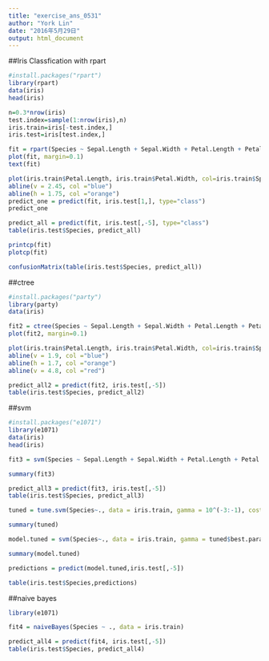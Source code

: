 ```yaml
---
title: "exercise_ans_0531"
author: "York Lin"
date: "2016年5月29日"
output: html_document
---
```


##Iris Classfication with rpart
```R
#install.packages("rpart")
library(rpart)
data(iris)
head(iris)

n=0.3*nrow(iris)
test.index=sample(1:nrow(iris),n)
iris.train=iris[-test.index,]
iris.test=iris[test.index,]

fit = rpart(Species ~ Sepal.Length + Sepal.Width + Petal.Length + Petal.Width, data = iris.train)
plot(fit, margin=0.1)
text(fit)

plot(iris.train$Petal.Length, iris.train$Petal.Width, col=iris.train$Species)
abline(v = 2.45, col ="blue")
abline(h = 1.75, col ="orange")
predict_one = predict(fit, iris.test[1,], type="class")
predict_one

predict_all = predict(fit, iris.test[,-5], type="class")
table(iris.test$Species, predict_all)

printcp(fit)
plotcp(fit)

confusionMatrix(table(iris.test$Species, predict_all))

```

##ctree
```R
#install.packages("party")
library(party)
data(iris)

fit2 = ctree(Species ~ Sepal.Length + Sepal.Width + Petal.Length + Petal.Width, data = iris.train)
plot(fit2, margin=0.1)

plot(iris.train$Petal.Length, iris.train$Petal.Width, col=iris.train$Species)
abline(v = 1.9, col ="blue")
abline(h = 1.7, col ="orange")
abline(v = 4.8, col ="red")

predict_all2 = predict(fit2, iris.test[,-5])
table(iris.test$Species, predict_all2)
```

##svm
```R
#install.packages("e1071")
library(e1071)
data(iris)
head(iris)

fit3 = svm(Species ~ Sepal.Length + Sepal.Width + Petal.Length + Petal.Width, data = iris.train, type='C-classification', cost=1, gamma = 1/ncol(iris.train))

summary(fit3)

predict_all3 = predict(fit3, iris.test[,-5])
table(iris.test$Species, predict_all3)

tuned = tune.svm(Species~., data = iris.train, gamma = 10^(-3:-1), cost = 10^(-1:1))

summary(tuned)

model.tuned = svm(Species~., data = iris.train, gamma = tuned$best.parameters$gamma, cost = tuned$best.parameters$cost)

summary(model.tuned)

predictions = predict(model.tuned,iris.test[,-5])

table(iris.test$Species,predictions)

```

##naive bayes
```R
library(e1071)

fit4 = naiveBayes(Species ~ ., data = iris.train)

predict_all4 = predict(fit4, iris.test[,-5])
table(iris.test$Species, predict_all4)
```

